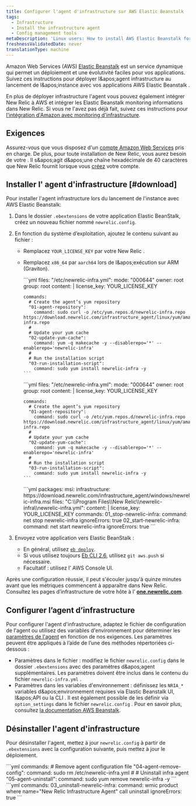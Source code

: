 ```yaml
---
title: Configurer l'agent d'infrastructure sur AWS Elastic Beanstalk
tags:
  - Infrastructure
  - Install the infrastructure agent
  - Config management tools
metaDescription: 'Linux users: How to install AWS Elastic Beanstalk for New Relic''s infrastructure agent.'
freshnessValidatedDate: never
translationType: machine
---
```


Amazon Web Services (AWS) [Elastic Beanstalk](https://aws.amazon.com/elasticbeanstalk) est un service dynamique qui permet un déploiement et une évolutivité faciles pour vos applications. Suivez ces instructions pour déployer l&amp;apos;agent infrastructure au lancement de l&amp;apos;instance avec vos applications AWS Elastic Beanstalk .

En plus de déployer infrastructure l'agent vous pouvez également intégrer New Relic à AWS et intégrer les Elastic Beanstalk monitoring informations dans New Relic. Si vous ne l'avez pas déjà fait, suivez ces instructions pour [l'intégration d'Amazon avec monitoring d'infrastructure](/docs/infrastructure/infrastructure-integrations/getting-started/connect-aws-integrations-infrastructure).

## Exigences

Assurez-vous que vous disposez d'un [compte Amazon Web Services](http://aws.amazon.com/elasticbeanstalk/) pris en charge. De plus, pour toute installation de New Relic, vous aurez besoin de votre <InlinePopover type="licenseKey" />. Il s&amp;apos;agit d&amp;apos;une chaîne hexadécimale de 40 caractères que New Relic fournit lorsque vous [créez](http://newrelic.com/signup "Le lien s'ouvre dans une nouvelle fenêtre") votre compte.

## Installer l' agent d'infrastructure [#download]

Pour installer l'agent infrastructure lors du lancement de l'instance avec AWS Elastic Beanstalk:

1. Dans le dossier `.ebextensions` de votre application Elastic BeanStalk, créez un nouveau fichier nommé `newrelic.config`.

2. En fonction du système d’exploitation, ajoutez le contenu suivant au fichier :

   * Remplacez `YOUR_LICENSE_KEY` par votre New Relic <InlinePopover type="licenseKey" />.

   * Remplacez `x86_64` par `aarch64` lors de l&amp;apos;exécution sur ARM (Graviton).

     <CollapserGroup>
       <Collapser id="linux-2" title="Amazon Linux 2">
         ```yml
         files:
           "/etc/newrelic-infra.yml":
             mode: "000644"
             owner: root
             group: root
             content: |
               license_key: YOUR_LICENSE_KEY

         commands:
           # Create the agent’s yum repository
           "01-agent-repository":
             command: sudo curl -o /etc/yum.repos.d/newrelic-infra.repo https://download.newrelic.com/infrastructure_agent/linux/yum/amazonlinux/2/x86_64/newrelic-infra.repo
           #
           # Update your yum cache
           "02-update-yum-cache":
             command: yum -q makecache -y --disablerepo='*' --enablerepo='newrelic-infra'
           #
           # Run the installation script
           "03-run-installation-script":
             command: sudo yum install newrelic-infra -y
         ```
       </Collapser>

       <Collapser id="linux-2023" title="Amazon Linux 2023">
         ```yml
         files:
           "/etc/newrelic-infra.yml":
             mode: "000644"
             owner: root
             group: root
             content: |
               license_key: YOUR_LICENSE_KEY

         commands:
           # Create the agent’s yum repository
           "01-agent-repository":
             command: sudo curl -o /etc/yum.repos.d/newrelic-infra.repo https://download.newrelic.com/infrastructure_agent/linux/yum/amazonlinux/2023/x86_64/newrelic-infra.repo
           #
           # Update your yum cache
           "02-update-yum-cache":
             command: yum -q makecache -y --disablerepo='*' --enablerepo='newrelic-infra'
           #
           # Run the installation script
           "03-run-installation-script":
             command: sudo yum install newrelic-infra -y
         ```
       </Collapser>

       <Collapser id="deploy-infrastructure" title="Windows">
         ```yml
         packages:
           msi:
             infrastructure: https://download.newrelic.com/infrastructure_agent/windows/newrelic-infra.msi
         files:
           "C:\\Program Files\\New Relic\\newrelic-infra\\newrelic-infra.yml":
             content: |
               license_key: YOUR_LICENSE_KEY
         commands:
           01_stop-newrelic-infra:
             command: net stop newrelic-infra
             ignoreErrors: true
           02_start-newrelic-infra:
             command: net start newrelic-infra
             ignoreErrors: true
         ```
       </Collapser>
     </CollapserGroup>

3. Envoyez votre application vers Elastic BeanStalk :

   * En général, utilisez [`eb deploy`](http://docs.aws.amazon.com/elasticbeanstalk/latest/dg/eb3-deploy.html).
   * Si vous utilisez toujours [Eb CLI 2.6](http://docs.aws.amazon.com/elasticbeanstalk/latest/dg/eb-cli.html), utilisez `git aws.push` si nécessaire.
   * Facultatif : utilisez l’ AWS Console UI.

Après une configuration réussie, il peut s'écouler jusqu'à quinze minutes avant que les métriques commencent à apparaître dans New Relic. Consultez les pages d’infrastructure de votre hôte à l’ <DNT>**[one.newrelic.com](https://one.newrelic.com/all-capabilities)**</DNT>.

## Configurer l’agent d’infrastructure

Pour configurer l'agent d'infrastructure, adaptez le fichier de configuration de l'agent ou utilisez des variables d'environnement pour déterminer les [paramètres de l'agent](/docs/infrastructure/install-infrastructure-agent/configuration/infrastructure-agent-configuration-settings/) en fonction de nos exigences. Les paramètres peuvent être appliqués à l’aide de l’une des méthodes répertoriées ci-dessous :

* Paramètres dans le fichier : modifiez le fichier `newrelic.config` dans le dossier `.ebextensions` avec des paramètres d&amp;apos;agent supplémentaires. Les paramètres doivent être inclus dans le contenu du fichier `newrelic-infra.yml` .
* Paramètres dans les variables d'environnement : définissez les `NRIA_*` variables d&amp;apos;environnement requises via Elastic Beanstalk UI, l&amp;apos;API ou la CLI . Il est également possible de les définir via `option_settings` dans le fichier `newrelic.config` . Pour en savoir plus, consultez [la documentation AWS Beanstalk](https://docs.aws.amazon.com/elasticbeanstalk/latest/dg/environments-cfg-softwaresettings.html).

## Désinstaller l'agent d'infrastructure

Pour désinstaller l'agent, mettez à jour `newrelic.config` à partir de `.ebextensions` avec la configuration suivante, puis mettez à jour le déploiement.

<CollapserGroup>
  <Collapser id="uninstall-agent-linux-ami" title="Amazon Linux">
    ```yml
    commands:
      # Remove agent configuration file
      "04-agent-remove-config":
        command: sudo rm /etc/newrelic-infra.yml
      #
      # Uninstall infra agent
      "05-agent-uninstall":
        command: sudo yum remove newrelic-infra -y
    ```
  </Collapser>

  <Collapser id="uninstall-infrastructure" title="Windows">
    ```yml
    commands:
      03_uninstall-newrelic-infra:
        command: wmic product where name="New Relic Infrastructure Agent" call uninstall
        ignoreErrors: true
    ```
  </Collapser>
</CollapserGroup>